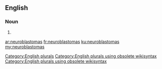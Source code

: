 ==English==

===Noun===
{{head|en}}

# {{plural of|neuroblastoma}}

[[Category:English plurals]][[Category:English plurals using obsolete wikisyntax]][[Category:English plurals using obsolete wikisyntax]]

[[ar:neuroblastomas]]
[[fr:neuroblastomas]]
[[ku:neuroblastomas]]
[[my:neuroblastomas]]